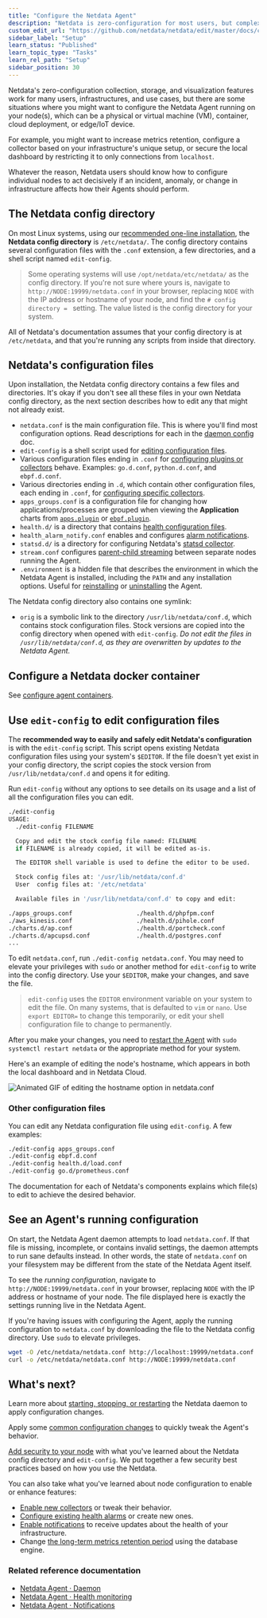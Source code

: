 ```yaml
---
title: "Configure the Netdata Agent"
description: "Netdata is zero-configuration for most users, but complex infrastructures may require you to tweak some of the Agent's granular settings."
custom_edit_url: "https://github.com/netdata/netdata/edit/master/docs/configure/nodes.md"
sidebar_label: "Setup"
learn_status: "Published"
learn_topic_type: "Tasks"
learn_rel_path: "Setup"
sidebar_position: 30
---
```



Netdata's zero-configuration collection, storage, and visualization features work for many users, infrastructures, and
use cases, but there are some situations where you might want to configure the Netdata Agent running on your node(s),
which can be a physical or virtual machine (VM), container, cloud deployment, or edge/IoT device.

For example, you might want to increase metrics retention, configure a collector based on your infrastructure's unique
setup, or secure the local dashboard by restricting it to only connections from `localhost`.

Whatever the reason, Netdata users should know how to configure individual nodes to act decisively if an incident,
anomaly, or change in infrastructure affects how their Agents should perform.

## The Netdata config directory

On most Linux systems, using our [recommended one-line
installation](https://github.com/netdata/netdata/blob/master/docs/get-started.mdx#install-on-linux-with-one-line-installer), the **Netdata config
directory** is `/etc/netdata/`. The config directory contains several configuration files with the `.conf` extension, a
few directories, and a shell script named `edit-config`.

> Some operating systems will use `/opt/netdata/etc/netdata/` as the config directory. If you're not sure where yours
> is, navigate to `http://NODE:19999/netdata.conf` in your browser, replacing `NODE` with the IP address or hostname of
> your node, and find the `# config directory = ` setting. The value listed is the config directory for your system.

All of Netdata's documentation assumes that your config directory is at `/etc/netdata`, and that you're running any
scripts from inside that directory.

## Netdata's configuration files

Upon installation, the Netdata config directory contains a few files and directories. It's okay if you don't see all
these files in your own Netdata config directory, as the next section describes how to edit any that might not already
exist.

- `netdata.conf` is the main configuration file. This is where you'll find most configuration options. Read descriptions
  for each in the [daemon config](/docs/nightly/references/configuration/daemon) doc.
- `edit-config` is a shell script used for [editing configuration files](#use-edit-config-to-edit-configuration-files).
- Various configuration files ending in `.conf` for [configuring plugins or
  collectors](https://github.com/netdata/netdata/blob/master/docs/collect/enable-configure.md#enable-a-collector-or-its-orchestrator) behave. Examples: `go.d.conf`,
  `python.d.conf`, and `ebpf.d.conf`.
- Various directories ending in `.d`, which contain other configuration files, each ending in `.conf`, for [configuring
  specific collectors](https://github.com/netdata/netdata/blob/master/docs/collect/enable-configure.md#configure-a-collector).
- `apps_groups.conf` is a configuration file for changing how applications/processes are grouped when viewing the
  **Application** charts from [`apps.plugin`](/docs/nightly/integrations/monitor/system-metrics/application-monitoring) or
  [`ebpf.plugin`](/docs/nightly/integrations/monitor/system-metrics/kernel-traces-metrics-ebpf).
- `health.d/` is a directory that contains [health configuration files](/docs/nightly/setup/configure-health-alarms).
- `health_alarm_notify.conf` enables and configures [alarm notifications](/docs/nightly/setup/enable-alarm-notifications).
- `statsd.d/` is a directory for configuring Netdata's [statsd collector](/docs/nightly/integrations/monitor/anything/statsd).
- `stream.conf` configures [parent-child streaming](/docs/nightly/references/streaming-and-replication) between separate nodes running the Agent.
- `.environment` is a hidden file that describes the environment in which the Netdata Agent is installed, including the
  `PATH` and any installation options. Useful for [reinstalling](/docs/nightly/installation/reinstall-the-netdata-agent) or
  [uninstalling](/docs/nightly/installation/uninstall-netdata) the Agent.

The Netdata config directory also contains one symlink:

- `orig` is a symbolic link to the directory `/usr/lib/netdata/conf.d`, which contains stock configuration files. Stock
  versions are copied into the config directory when opened with `edit-config`. _Do not edit the files in
  `/usr/lib/netdata/conf.d`, as they are overwritten by updates to the Netdata Agent._

## Configure a Netdata docker container

See [configure agent containers](/docs/nightly/installation/install-netdata-with-docker#configure-agent-containers).

## Use `edit-config` to edit configuration files

The **recommended way to easily and safely edit Netdata's configuration** is with the `edit-config` script. This script
opens existing Netdata configuration files using your system's `$EDITOR`. If the file doesn't yet exist in your config
directory, the script copies the stock version from `/usr/lib/netdata/conf.d` and opens it for editing.

Run `edit-config` without any options to see details on its usage and a list of all the configuration files you can
edit.

```bash
./edit-config
USAGE:
  ./edit-config FILENAME

  Copy and edit the stock config file named: FILENAME
  if FILENAME is already copied, it will be edited as-is.

  The EDITOR shell variable is used to define the editor to be used.

  Stock config files at: '/usr/lib/netdata/conf.d'
  User  config files at: '/etc/netdata'

  Available files in '/usr/lib/netdata/conf.d' to copy and edit:

./apps_groups.conf                  ./health.d/phpfpm.conf
./aws_kinesis.conf                  ./health.d/pihole.conf
./charts.d/ap.conf                  ./health.d/portcheck.conf
./charts.d/apcupsd.conf             ./health.d/postgres.conf
...
```

To edit `netdata.conf`, run `./edit-config netdata.conf`. You may need to elevate your privileges with `sudo` or another
method for `edit-config` to write into the config directory. Use your `$EDITOR`, make your changes, and save the file.

> `edit-config` uses the `EDITOR` environment variable on your system to edit the file. On many systems, that is
> defaulted to `vim` or `nano`. Use `export EDITOR=` to change this temporarily, or edit your shell configuration file
> to change to permanently.

After you make your changes, you need to [restart the Agent](/docs/nightly/operations/start-stop-or-restart-the-netdata-agent) with `sudo systemctl
restart netdata` or the appropriate method for your system.

Here's an example of editing the node's hostname, which appears in both the local dashboard and in Netdata Cloud.

![Animated GIF of editing the hostname option in
netdata.conf](https://user-images.githubusercontent.com/1153921/80994808-1c065300-8df2-11ea-81af-d28dc3ba27c8.gif)

### Other configuration files

You can edit any Netdata configuration file using `edit-config`. A few examples:

```bash
./edit-config apps_groups.conf
./edit-config ebpf.d.conf
./edit-config health.d/load.conf
./edit-config go.d/prometheus.conf
```

The documentation for each of Netdata's components explains which file(s) to edit to achieve the desired behavior.

## See an Agent's running configuration

On start, the Netdata Agent daemon attempts to load `netdata.conf`. If that file is missing, incomplete, or contains
invalid settings, the daemon attempts to run sane defaults instead. In other words, the state of `netdata.conf` on your
filesystem may be different from the state of the Netdata Agent itself.

To see the _running configuration_, navigate to `http://NODE:19999/netdata.conf` in your browser, replacing `NODE` with
the IP address or hostname of your node. The file displayed here is exactly the settings running live in the Netdata
Agent.

If you're having issues with configuring the Agent, apply the running configuration to `netdata.conf` by downloading the
file to the Netdata config directory. Use `sudo` to elevate privileges.

```bash
wget -O /etc/netdata/netdata.conf http://localhost:19999/netdata.conf
curl -o /etc/netdata/netdata.conf http://NODE:19999/netdata.conf
```

## What's next?

Learn more about [starting, stopping, or restarting](/docs/nightly/operations/start-stop-or-restart-the-netdata-agent) the Netdata daemon to apply
configuration changes.

Apply some [common configuration changes](/docs/nightly/setup/common-configuration-changes) to quickly tweak the Agent's behavior.

[Add security to your node](/docs/nightly/setup/secure-your-nodes) with what you've learned about the Netdata config directory
and `edit-config`. We put together a few security best practices based on how you use the Netdata.

You can also take what you've learned about node configuration to enable or enhance features:

-   [Enable new collectors](https://github.com/netdata/netdata/blob/master/docs/collect/enable-configure.md) or tweak their behavior.
-   [Configure existing health alarms](/docs/nightly/setup/configure-health-alarms) or create new ones.
-   [Enable notifications](/docs/nightly/setup/enable-alarm-notifications) to receive updates about the health of your
    infrastructure.
-   Change [the long-term metrics retention period](/docs/nightly/setup/change-how-long-netdata-stores-metrics) using the database engine.

### Related reference documentation

- [Netdata Agent · Daemon](/docs/nightly/references/configuration/netdata-daemon)
- [Netdata Agent · Health monitoring](/docs/nightly/concepts/health-monitoring)
- [Netdata Agent · Notifications](/docs/nightly/operations/alerts/notifications-reference)

